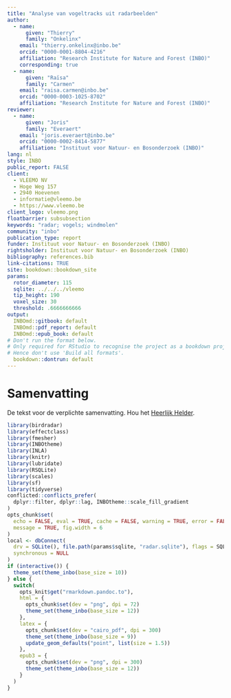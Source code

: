 ```yaml
---
title: "Analyse van vogeltracks uit radarbeelden"
author:
  - name:
      given: "Thierry"
      family: "Onkelinx"
    email: "thierry.onkelinx@inbo.be"
    orcid: "0000-0001-8804-4216"
    affiliation: "Research Institute for Nature and Forest (INBO)"
    corresponding: true
  - name:
      given: "Raïsa"
      family: "Carmen"
    email: "raisa.carmen@inbo.be"
    orcid: "0000-0003-1025-8702"
    affiliation: "Research Institute for Nature and Forest (INBO)"
reviewer:
  - name:
      given: "Joris"
      family: "Everaert"
    email: "joris.everaert@inbo.be"
    orcid: "0000-0002-8414-5877"
    affiliation: "Instituut voor Natuur- en Bosonderzoek (INBO)"
lang: nl
style: INBO
public_report: FALSE 
client:
  - VLEEMO NV
  - Hoge Weg 157
  - 2940 Hoevenen
  - informatie@vleemo.be
  - https://www.vleemo.be
client_logo: vleemo.png
floatbarrier: subsubsection
keywords: "radar; vogels; windmolen"
community: "inbo"
publication_type: report
funder: Instituut voor Natuur- en Bosonderzoek (INBO)
rightsholder: Instituut voor Natuur- en Bosonderzoek (INBO)
bibliography: references.bib
link-citations: TRUE
site: bookdown::bookdown_site
params:
  rotor_diameter: 115
  sqlite: ../../../vleemo
  tip_height: 190
  voxel_size: 30
  threshold: .6666666666
output:
  INBOmd::gitbook: default
  INBOmd::pdf_report: default
  INBOmd::epub_book: default
# Don't run the format below.
# Only required for RStudio to recognise the project as a bookdown project.
# Hence don't use 'Build all formats'.
  bookdown::dontrun: default
---
```


# Samenvatting {.unnumbered}

<!-- description: start -->

De tekst voor de verplichte samenvatting.
Hou het [Heerlijk Helder](https://overheid.vlaanderen.be/communicatie/heerlijk-helder).
<!-- description: end -->

```r
library(birdradar)
library(effectclass)
library(fmesher)
library(INBOtheme)
library(INLA)
library(knitr)
library(lubridate)
library(RSQLite)
library(scales)
library(sf)
library(tidyverse)
conflicted::conflicts_prefer(
  dplyr::filter, dplyr::lag, INBOtheme::scale_fill_gradient
)
opts_chunk$set(
  echo = FALSE, eval = TRUE, cache = FALSE, warning = TRUE, error = FALSE,
  message = TRUE, fig.width = 6
)
local <- dbConnect(
  drv = SQLite(), file.path(params$sqlite, "radar.sqlite"), flags = SQLITE_RO,
  synchronous = NULL
)
if (interactive()) {
  theme_set(theme_inbo(base_size = 10))
} else {
  switch(
    opts_knit$get("rmarkdown.pandoc.to"),
    html = {
      opts_chunk$set(dev = "png", dpi = 72)
      theme_set(theme_inbo(base_size = 12))
    },
    latex = {
      opts_chunk$set(dev = "cairo_pdf", dpi = 300)
      theme_set(theme_inbo(base_size = 9))
      update_geom_defaults("point", list(size = 1.5))
    },
    epub3 = {
      opts_chunk$set(dev = "png", dpi = 300)
      theme_set(theme_inbo(base_size = 12))
    }
  )
}
```
